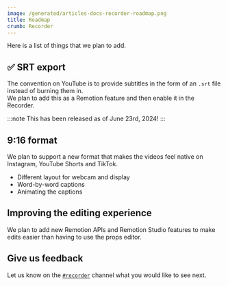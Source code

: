 ```yaml
---
image: /generated/articles-docs-recorder-roadmap.png
title: Roadmap
crumb: Recorder
---
```



Here is a list of things that we plan to add.  

## ✅ SRT export

The convention on YouTube is to provide subtitles in the form of an `.srt` file instead of burning them in.  
We plan to add this as a Remotion feature and then enable it in the Recorder.

:::note
This has been released as of June 23rd, 2024!
:::

## 9:16 format

We plan to support a new format that makes the videos feel native on Instagram, YouTube Shorts and TikTok.

- Different layout for webcam and display
- Word-by-word captions
- Animating the captions

## Improving the editing experience

We plan to add new Remotion APIs and Remotion Studio features to make edits easier than having to use the props editor.

## Give us feedback

Let us know on the [`#recorder`](https://remotion.dev/recorder) channel what you would like to see next.
